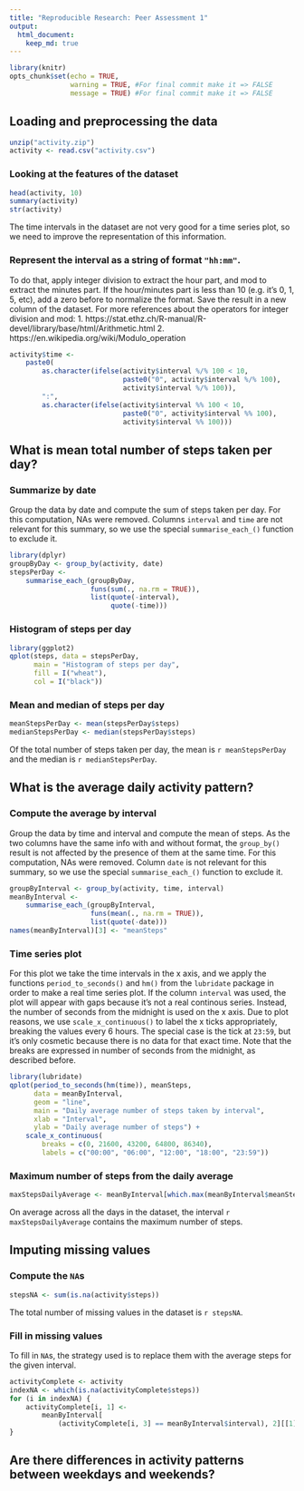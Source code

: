 ```yaml
---
title: "Reproducible Research: Peer Assessment 1"
output: 
  html_document:
    keep_md: true
---
```


```r
library(knitr)
opts_chunk$set(echo = TRUE, 
               warning = TRUE, #For final commit make it => FALSE
               message = TRUE) #For final commit make it => FALSE
```

## Loading and preprocessing the data

```r
unzip("activity.zip")
activity <- read.csv("activity.csv")
```

### Looking at the features of the dataset 

```r
head(activity, 10)
summary(activity)
str(activity)
```

The time intervals in the dataset are not very good for a time series plot, so we need to improve the representation of this information.

### Represent the interval as a string of format `"hh:mm"`. 

To do that, apply integer division to extract the hour part, and mod to extract the minutes part. If the hour/minutes part is less than 10 (e.g. it's 0, 1, 5, etc), add a zero before to normalize the format. Save the result in a new column of the dataset.
For more references about the operators for integer division and mod:
1. https://stat.ethz.ch/R-manual/R-devel/library/base/html/Arithmetic.html
2. https://en.wikipedia.org/wiki/Modulo_operation

```r
activity$time <- 
    paste0(
        as.character(ifelse(activity$interval %/% 100 < 10, 
                            paste0("0", activity$interval %/% 100),
                            activity$interval %/% 100)), 
        ":", 
        as.character(ifelse(activity$interval %% 100 < 10, 
                            paste0("0", activity$interval %% 100),
                            activity$interval %% 100)))
```


## What is mean total number of steps taken per day?

### Summarize by date

Group the data by date and compute the sum of steps taken per day. For this computation, NAs were removed. 
Columns `interval` and `time` are not relevant for this summary, so we use the special `summarise_each_()` function to exclude it.

```r
library(dplyr)
groupByDay <- group_by(activity, date) 
stepsPerDay <- 
    summarise_each_(groupByDay, 
                    funs(sum(., na.rm = TRUE)), 
                    list(quote(-interval),
                         quote(-time)))
```


### Histogram of steps per day

```r
library(ggplot2)
qplot(steps, data = stepsPerDay,
      main = "Histogram of steps per day",
      fill = I("wheat"),
      col = I("black"))
```


### Mean and median of steps per day

```r
meanStepsPerDay <- mean(stepsPerDay$steps)
medianStepsPerDay <- median(stepsPerDay$steps)
```

Of the total number of steps taken per day, the mean is `r meanStepsPerDay` and the median is `r medianStepsPerDay`.


## What is the average daily activity pattern?

### Compute the average by interval

Group the data by time and interval and compute the mean of steps. As the two columns have the same info with and without format, the `group_by()` result is not affected by the presence of them at the same time. For this computation, NAs were removed.
Column `date` is  not relevant for this summary, so we use the special `summarise_each_()` function to exclude it.

```r
groupByInterval <- group_by(activity, time, interval)
meanByInterval <- 
    summarise_each_(groupByInterval, 
                    funs(mean(., na.rm = TRUE)), 
                    list(quote(-date)))
names(meanByInterval)[3] <- "meanSteps"
```


### Time series plot

For this plot we take the time intervals in the x axis, and we apply the functions `period_to_seconds()` and `hm()` from the `lubridate` package in order to make a real time series plot. If the column `interval` was used, the plot will appear with gaps because it's not a real continous series. Instead, the number of seconds from the midnight is used on the x axis.
Due to plot reasons, we use `scale_x_continuous()` to label the x ticks appropriately, breaking the values every 6 hours. The special case is the tick at `23:59`, but it's only cosmetic because there is no data for that exact time. Note that the breaks are expressed in number of seconds from the midnight, as described before.

```r
library(lubridate)
qplot(period_to_seconds(hm(time)), meanSteps, 
      data = meanByInterval, 
      geom = "line",
      main = "Daily average number of steps taken by interval",
      xlab = "Interval",
      ylab = "Daily average number of steps") + 
    scale_x_continuous(
        breaks = c(0, 21600, 43200, 64800, 86340), 
        labels = c("00:00", "06:00", "12:00", "18:00", "23:59"))
```


### Maximum number of steps from the daily average

```r
maxStepsDailyAverage <- meanByInterval[which.max(meanByInterval$meanSteps), 1]
```

On average across all the days in the dataset, the interval `r maxStepsDailyAverage` contains the maximum number of steps.


## Imputing missing values

### Compute the `NA`s

```r
stepsNA <- sum(is.na(activity$steps))
```

The total number of missing values in the dataset is `r stepsNA`.


### Fill in missing values

To fill in `NA`s, the strategy used is to replace them with the average steps for the given interval.

```r
activityComplete <- activity
indexNA <- which(is.na(activityComplete$steps))
for (i in indexNA) {
    activityComplete[i, 1] <- 
        meanByInterval[
            (activityComplete[i, 3] == meanByInterval$interval), 2][[1]]
}
```


## Are there differences in activity patterns between weekdays and weekends?
